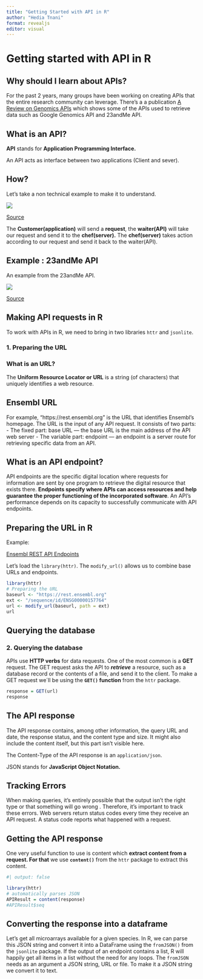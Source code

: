 ```yaml
---
title: "Getting Started with API in R"
author: "Hedia Tnani"
format: revealjs
editor: visual
---
```


# Getting started with API in R

## Why should I learn about APIs?

For the past 2 years, many groups have been working on creating APIs that the entire research community can leverage. There's a a publication [A Review on Genomics APIs](https://www.sciencedirect.com/science/article/pii/S2001037015000471#f0015) which shows some of the APIs used to retrieve data such as Google Genomics API and 23andMe API.

## What is an API?

**API** stands for **Application Programming Interface.**

An API acts as interface between two applications (Client and sever).

## How?

Let's take a non technical example to make it to understand.

![](images/API1.jpeg)

[Source](https://dev.to/hackthisfall/what-is-api-explained-in-easy-way-5aih)

The **Customer(application)** will send a **request**, the **waiter(API)** will take our request and send it to the **chef(server).** The **chef(server)** takes action according to our request and send it back to the waiter(API).

## Example : 23andMe API

An example from the 23andMe API.

![](images/23andme.png)

[Source](https://www.sciencedirect.com/science/article/pii/S2001037015000471#s0020)

## Making API requests in R

To work with APIs in R, we need to bring in two libraries `httr` and `jsonlite`. 

### 1. Preparing the URL

### **What is an URL?**

The **Uniform Resource Locator or URL** is a string (of characters) that uniquely identifies a web resource.

## Ensembl URL

For example, "https://rest.ensembl.org" is the URL that identifies Ensembl's homepage. The URL is the input of any API request. It consists of two parts: - The fixed part: base URL --- the base URL is the main address of the API web server - The variable part: endpoint --- an endpoint is a server route for retrieving specific data from an API.

## **What is an API endpoint?**

API endpoints are the specific digital location where requests for information are sent by one program to retrieve the digital resource that exists there. **Endpoints specify where APIs can access resources and help guarantee the proper functioning of the incorporated software**. An API's performance depends on its capacity to successfully communicate with API endpoints.

## Preparing the URL in R

Example:

[Ensembl REST API Endpoints](https://rest.ensembl.org)

Let's load the `library(httr)`. The `modify_url()` allows us to combine base URLs and endpoints.

```r
library(httr)
# Preparing the URL 
baseurl <- "https://rest.ensembl.org"
ext <- "/sequence/id/ENSG00000157764"
url <- modify_url(baseurl, path = ext)
url
```

## Querying the database

### 2. Querying the database

APIs use **HTTP verbs** for data requests. One of the most common is a **GET** request. The GET request asks the API to ***retrieve*** a resource, such as a database record or the contents of a file, and send it to the client. To make a GET request we´ll be using the **`GET()` function** from the `httr` package.

```r
response = GET(url)
response
```

## The API response

The API response contains, among other information, the query URL and date, the response status, and the content type and size. It might also include the content itself, but this part isn't visible here.

The Content-Type of the API response is an `application/json`.

JSON stands for **JavaScript Object Notation.**

## Tracking Errors

When making queries, it's entirely possible that the output isn't the right type or that something will go wrong . Therefore, it's important to track these errors. Web servers return status codes every time they receive an API request. A status code reports what happened with a request.

## Getting the API response

One very useful function to use is content which **extract content from a request. For that** we use **`content()`** from the `httr` package to extract this content.

```r
#| output: false

library(httr)
# automatically parses JSON
APIResult = content(response)
#APIResult$seq
```

## Converting the response into a dataframe

Let's get all microarrays available for a given species. In R, we can parse this JSON string and convert it into a DataFrame using the `fromJSON()` from the `jsonlite` package. If the output of an endpoint contains a list, R will happily get all items in a list without the need for any loops. The `fromJSON` needs as an argument a JSON string, URL or file. To make it a JSON string we convert it to text.
